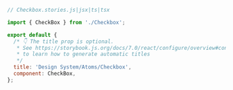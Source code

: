 ```js
// Checkbox.stories.js|jsx|ts|tsx

import { CheckBox } from './Checkbox';

export default {
  /* 👇 The title prop is optional.
   * See https://storybook.js.org/docs/7.0/react/configure/overview#configure-story-loading
   * to learn how to generate automatic titles
   */
  title: 'Design System/Atoms/Checkbox',
  component: CheckBox,
};
```
